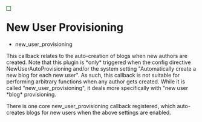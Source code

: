 <div style="float:left; border:thin solid green; padding: 5px; margin-right: 15px;">
{{Template:Callback Types}}
</div>

= New User Provisioning =

* new_user_provisioning

This callback relates to the auto-creation of blogs when new authors are created.  Note that this plugin is *only* triggered when the config directive NewUserAutoProvisioning and/or the system setting  "Automatically create a new blog for each new user".  As such, this callback is not suitable for performing arbitrary functions when any author gets created.  While it is called "new_user_provisioning", it deals more specifically with "new user *blog* provisioning.

There is one core new_user_provisioning callback registered, which auto-creates blogs for new users when the above settings are enabled.